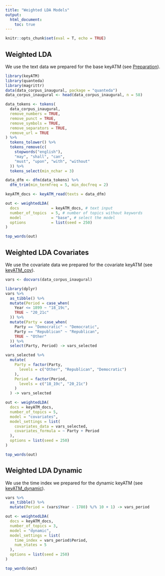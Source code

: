 ```yaml
---
title: "Weighted LDA Models"
output:
  html_document:
    toc: true
---
```


```r
knitr::opts_chunk$set(eval = T, echo = TRUE)
```

## Weighted LDA
We use the text data we prepared for the base keyATM (see [Preparation](Preparation.html#preprocessing-data)).
```r
library(keyATM)
library(quanteda)
library(magrittr)
data(data_corpus_inaugural, package = "quanteda")
data_corpus_inaugural <- head(data_corpus_inaugural, n = 58)

data_tokens <- tokens(
  data_corpus_inaugural,
  remove_numbers = TRUE,
  remove_punct = TRUE,
  remove_symbols = TRUE,
  remove_separators = TRUE,
  remove_url = TRUE
) %>%
  tokens_tolower() %>%
  tokens_remove(c(
    stopwords("english"),
    "may", "shall", "can",
    "must", "upon", "with", "without"
  )) %>%
  tokens_select(min_nchar = 3)

data_dfm <- dfm(data_tokens) %>%
  dfm_trim(min_termfreq = 5, min_docfreq = 2)

keyATM_docs <- keyATM_read(texts = data_dfm)
```

```r
out <- weightedLDA(
  docs              = keyATM_docs, # text input
  number_of_topics  = 5, # number of topics without keywords
  model             = "base", # select the model
  options           = list(seed = 250)
)
```
```r
top_words(out)
```

## Weighted LDA Covariates
We use the covariate data we prepared for the covariate keyATM (see [keyATM_cov](keyATM_cov.html#preparing-covariates)).
```r
vars <- docvars(data_corpus_inaugural)

library(dplyr)
vars %>%
  as_tibble() %>%
  mutate(Period = case_when(
    Year <= 1899 ~ "18_19c",
    TRUE ~ "20_21c"
  )) %>%
  mutate(Party = case_when(
    Party == "Democratic" ~ "Democratic",
    Party == "Republican" ~ "Republican",
    TRUE ~ "Other"
  )) %>%
  select(Party, Period) -> vars_selected

vars_selected %>%
  mutate(
    Party = factor(Party,
      levels = c("Other", "Republican", "Democratic")
    ),
    Period = factor(Period,
      levels = c("18_19c", "20_21c")
    )
  ) -> vars_selected
```

```r
out <- weightedLDA(
  docs = keyATM_docs,
  number_of_topics = 5,
  model = "covariates",
  model_settings = list(
    covariates_data = vars_selected,
    covariates_formula = ~ Party + Period
  ),
  options = list(seed = 250)
)
```
```r
top_words(out)
```


## Weighted LDA Dynamic
We use the time index we prepared for the dynamic keyATM (see [keyATM_dynamic](keyATM_dynamic.html#preparing-time-index)).
```r
vars %>%
  as_tibble() %>%
  mutate(Period = (vars$Year - 1780) %/% 10 + 1) -> vars_period
```


```r
out <- weightedLDA(
  docs = keyATM_docs,
  number_of_topics = 3,
  model = "dynamic",
  model_settings = list(
    time_index = vars_period$Period,
    num_states = 5
  ),
  options = list(seed = 250)
)
```

```r
top_words(out)
```



